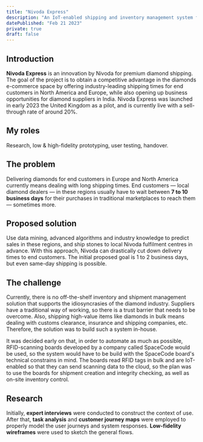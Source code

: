 ```yaml
---
title: "Nivoda Express"
description: "An IoT-enabled shipping and inventory management system for premium delivery timelines"
datePublished: "Feb 21 2023"
private: true
draft: false
---
```


## Introduction

**Nivoda Express** is an innovation by Nivoda for premium diamond shipping. The goal of the project is to obtain a competitive advantage in the diamonds e-commerce space by offering industry-leading shipping times for end customers in North America and Europe, while also opening up business opportunities for diamond suppliers in India. Nivoda Express was launched in early 2023 the United Kingdom as a pilot, and is currently live with a sell-through rate of around 20%.

## My roles

Research, low & high-fidelity prototyping, user testing, handover.

## The problem

Delivering diamonds for end customers in Europe and North America currently means dealing with long shipping times. End customers — local diamond dealers — in these regions usually have to wait between **7 to 10 business days** for their purchases in traditional marketplaces to reach them — sometimes more.

## Proposed solution

Use data mining, advanced algorithms and industry knowledge to predict sales in these regions, and ship stones to local Nivoda fulfilment centres in advance. With this approach, Nivoda can drastically cut down delivery times to end customers. The initial proposed goal is 1 to 2 business days, but even same-day shipping is possible.

## The challenge

Currently, there is no off-the-shelf inventory and shipment management solution that supports the idiosyncrasies of the diamond industry. Suppliers have a traditional way of working, so there is a trust barrier that needs to be overcome. Also, shipping high-value items like diamonds in bulk means dealing with customs clearance, insurance and shipping companies, etc. Therefore, the solution was to build such a system in-house.

It was decided early on that, in order to automate as much as possible, RFID-scanning boards developed by a company called SpaceCode would be used, so the system would have to be build with the SpaceCode board's technical constrains in mind. The boards read RFID tags in bulk and are IoT-enabled so that they can send scanning data to the cloud, so the plan was to use the boards for shipment creation and integrity checking, as well as on-site inventory control.

## Research

Initially, **expert interviews** were conducted to construct the context of use. After that, **task analysis** and **customer journey maps** were employed to properly model the user journeys and system responses. **Low-fidelity wireframes** were used to sketch the general flows.
